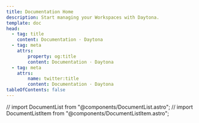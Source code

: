 ```yaml
---
title: Documentation Home
description: Start managing your Workspaces with Daytona.
template: doc
head:
  - tag: title
    content: Documentation · Daytona
  - tag: meta
    attrs:
        property: og:title
        content: Documentation · Daytona
  - tag: meta
    attrs:
        name: twitter:title
        content: Documentation · Daytona
tableOfContents: false
---
```


// import DocumentList from "@components/DocumentList.astro";
// import DocumentListItem from "@components/DocumentListItem.astro";

<DocumentList title="Start Here">
  <DocumentListItem
    title="What is Daytona?"
    subtitle="Learn about Daytona and how it can help you manage your development environments."
    href="about/what-is-daytona"
  />
  <DocumentListItem
    title="Architecture Overview"
    subtitle="Understand the architecture of Daytona and how it manages Workspaces."
    href="about/architecture"
  />
  <DocumentListItem
    title="Getting Started"
    subtitle="Get started with Daytona and learn how to use and configure your development environments."
    href="about/getting-started"
  />
  <DocumentListItem
    title="Install Daytona"
    subtitle="Install Daytona on Linux, macOS, or Windows operating system."
    href="installation/installation"
  />
</DocumentList>

<DocumentList title="Configure">
  <DocumentListItem
    title="Add a Git Provider"
    subtitle="Create Workspaces from repositories hosted across GitHub, GitLab, Bitbucket, and others."
    href="configuration/git-providers#add-a-git-provider"
  />
  <DocumentListItem
    title="Install a Provider"
    subtitle="Install a new Provider to interface with the Daytona Server and manage your Workspaces."
    href="configuration/providers#managing-providers"
  />
  <DocumentListItem
    title="Set a Target Configuration"
    subtitle="Set a Target configuration that governs how Daytona manages and deploys Workspaces."
    href="configuration/target-config"
  />
  <DocumentListItem
    title="Set a Container Registry"
    subtitle="Set a Container Registry to store credentials used to pull container images from specified registry servers."
    href="configuration/container-registries"
  />
  <DocumentListItem
    title="Create Workspace Templates"
    subtitle="Manage and reuse Workspace Templates across multiple Workspaces."
    href="configuration/workspace-templates"
  />
  <DocumentListItem
    title="Configure Daytona Server"
    subtitle="Daytona Server runs on your machine and handles actions relating to Workspaces."
    href="configuration/server"
  />
</DocumentList>

<DocumentList title="Use">
  <DocumentListItem
    title="Create a Workspace"
    subtitle="Create a development environment from a Git repository and start deploying."
    href="usage/workspaces"
  />
  <DocumentListItem
    title="Set a Target"
    subtitle="Learn how to set a Target for your Workspace and manage its configuration."
    href="usage/targets"
  />
  <DocumentListItem
    title="Interact with Agent Toolbox"
    subtitle="Learn how to use the Agent Toolbox to manage and interact with your Workspaces."
    href="usage/agent-toolbox"
  />
  <DocumentListItem
    title="Pre-build your Workspace"
    subtitle="Learn how to manage and reuse Prebuilds across Workspaces."
    href="usage/prebuilds"
  />
  <DocumentListItem
    title="Set Default IDE"
    subtitle="Automatically open your Workspace in your preferred IDE."
    href="usage/ide#set-the-default-ide"
  />
  <DocumentListItem
    title="Add Custom Samples"
    subtitle="Use quick-start repositories with predefined development configurations and environments to create Workspaces."
    href="usage/samples"
  />
  <DocumentListItem
    title="Build a Container Image"
    subtitle="Use Builders to create a development container image for your Workspace."
    href="usage/builders"
  />
  <DocumentListItem
    title="Deploy a Runner"
    subtitle="Learn how to use and manage Runners in Daytona."
    href="usage/runners"
  />
</DocumentList>

<DocumentList title="Dive Deeper">
  <DocumentListItem
    title="CLI Reference"
    subtitle="Learn about the Daytona CLI and how to interact with Daytona from the command line."
    href="tools/cli"
  />
  <DocumentListItem
    title="API Reference"
    subtitle="Explore the Daytona API and learn how to interact with Daytona programmatically."
    href="tools/api"
  />
  <DocumentListItem
    title="Docker Extension"
    subtitle="Use an embedded version of the Daytona client and server tools directly within Docker Desktop."
    href="tools/docker-extension"
  />
</DocumentList>
